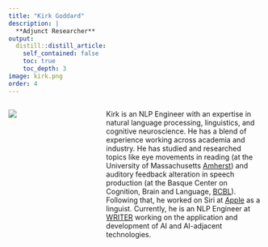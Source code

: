 ```yaml
---
title: "Kirk Goddard"
description: |
  **Adjunct Researcher** 
output:
  distill::distill_article:
    self_contained: false
    toc: true
    toc_depth: 3
image: kirk.png
order: 4
---
```


:::: {.columns}

::: {.column width="23.9%"}
![](kirk.png)
:::

::: {.column width="3%"}
<!-- empty space between image and text -->
:::

::: {.column width="60%"}
Kirk is an NLP Engineer with an expertise in natural language processing, linguistics, and cognitive neuroscience.
He has a blend of experience working across academia and industry.
He has studied and researched topics like eye movements in reading (at the University of Massachusetts [Amherst](https://www.umass.edu/)) and auditory feedback alteration in speech production (at the Basque Center on Cognition, Brain and Language, [BCBL](https://www.bcbl.eu/en)).
Following that, he worked on Siri at [Apple](https://apple.com/) as a linguist. Currently, he is an NLP Engineer at [WRITER](https://writer.com/) working on the application and development of AI and AI-adjacent technologies.

:::

::::

